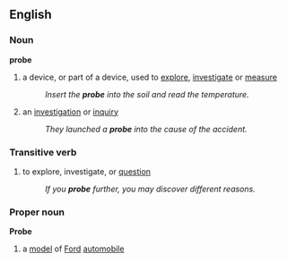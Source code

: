 ==English==

===Noun===
'''probe'''
#a device, or part of a device, used to [[explore]], [[investigate]] or [[measure]]
#:''Insert the '''probe''' into the soil and read the temperature.''
#an [[investigation]] or [[inquiry]]
#:''They launched a '''probe''' into the cause of the accident.''

===Transitive verb===
#to explore, investigate, or [[question]]
#:''If you '''probe''' further, you may discover different reasons.''

===Proper noun===
'''Probe'''
# a [[model]] of [[Ford]] [[automobile]]